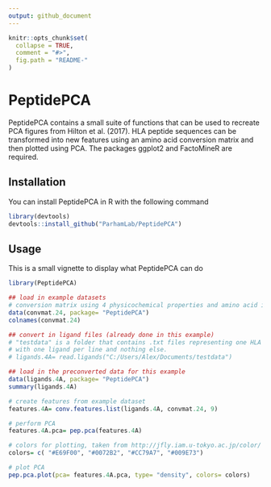 ```yaml
---
output: github_document
---
```


<!-- README.md is generated from README.Rmd. Please edit that file -->

```r
knitr::opts_chunk$set(
  collapse = TRUE,
  comment = "#>",
  fig.path = "README-"
)
```

# PeptidePCA 

PeptidePCA contains a small suite of functions that can be used to recreate PCA figures from Hilton et al. (2017). 
HLA peptide sequences can be transformed into new features using an amino acid conversion matrix and then plotted using PCA. 
The packages ggplot2 and FactoMineR are required.

## Installation

You can install PeptidePCA in R with the following command

```r
library(devtools)
devtools::install_github("ParhamLab/PeptidePCA")
```

## Usage

This is a small vignette to display what PeptidePCA can do

```r
library(PeptidePCA)

## load in example datasets
# conversion matrix using 4 physicochemical properties and amino acid identities
data(convmat.24, package= "PeptidePCA")
colnames(convmat.24)

## convert in ligand files (already done in this example)
# "testdata" is a folder that contains .txt files representing one HLA each,
# with one ligand per line and nothing else.
# ligands.4A= read.ligands("C:/Users/Alex/Documents/testdata")

## load in the preconverted data for this example
data(ligands.4A, package= "PeptidePCA")
summary(ligands.4A)

# create features from example dataset
features.4A= conv.features.list(ligands.4A, convmat.24, 9)

# perform PCA
features.4A.pca= pep.pca(features.4A)

# colors for plotting, taken from http://jfly.iam.u-tokyo.ac.jp/color/
colors= c( "#E69F00", "#0072B2", "#CC79A7", "#009E73")

# plot PCA
pep.pca.plot(pca= features.4A.pca, type= "density", colors= colors)

```

